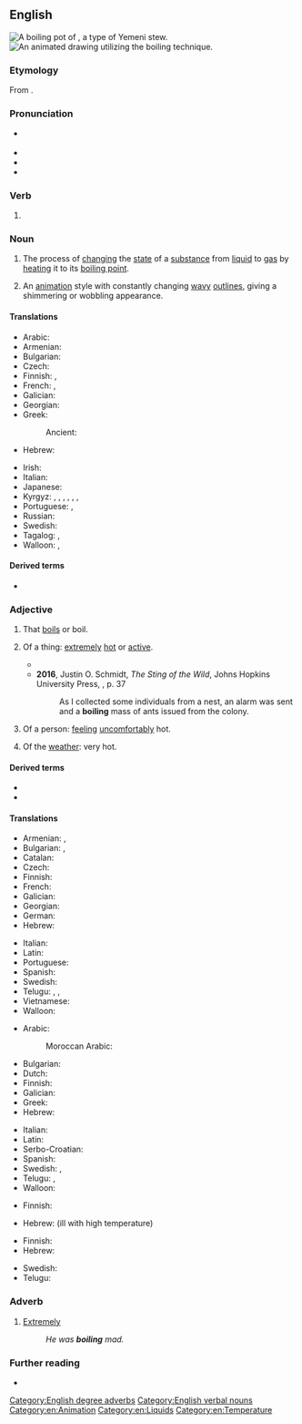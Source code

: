 ==English==
[[Image:Saltah_gif.gif|thumb|A '''boiling''' pot of {{w|saltah}}, a type of Yemeni stew.]]
[[Image:Francois_Matton.gif|thumb|An animated drawing utilizing the '''boiling''' technique.]]

===Etymology===
From {{suffix|en|boil|ing}}.

===Pronunciation===
* {{a|RP|GA}} {{IPA|en|/ˈbɔɪlɪŋ/}}
* {{audio|en|en-us-boiling.ogg|Audio (GA)}}
* {{rhymes|en|ɔɪlɪŋ|s=2}}
* {{hyphenation|en|boil|ing}}

===Verb===
{{head|en|verb form}}

# {{present participle of|en|boil|nocat=1}}

===Noun===
{{wikipedia}}
{{en-noun}}

# The process of [[change|changing]] the [[state]] of a [[substance]] from [[liquid]] to [[gas]] by [[heat]]ing it to its [[boiling point]].
# {{lb|en|uncountable}} An [[animation]] style with constantly changing [[wavy]] [[outline|outlines]], giving a shimmering or wobbling appearance.

====Translations====
{{trans-top|process of changing the state of a substance}}
* Arabic: {{t|ar|غَلَيَان|m}}
* Armenian: {{t+|hy|եռում}}
* Bulgarian: {{t+|bg|кипене|n}}
* Czech: {{t+|cs|var|m}}
* Finnish: {{t+|fi|kiehuttaminen}}, {{t+|fi|keittäminen}}
* French: {{t+|fr|ébullition|f}}, {{t+|fr|bouillonnement}}
* Galician: {{t+|gl|ebulición|f}}
* Georgian: {{t|ka|დუღილი|sc=Geor}}
* Greek:
*: Ancient: {{t|grc|ἕψησις|f}}
* Hebrew: {{t+|he|רְתִיחָה}}
{{trans-mid}}
* Irish: {{t|ga|bruith|f}}
* Italian: {{t+|it|ebollizione}}
* Japanese: {{t+|ja|沸騰|tr=futtō|sc=Jpan}}
* Kyrgyz: {{t+|ky|кайнатуу}}, {{t+|ky|кайноо}}, {{t+|ky|кайнатуу}}, {{t+|ky|бышыруу}}, {{t+|ky|кайнап жаткан}}, {{t+|ky|кайнаган}}, {{t+|ky|бышып жаткан}}
* Portuguese: {{t+|pt|ebulição}}, {{t+|pt|fervura}}
* Russian: {{t+|ru|кипе́ние|n}}
* Swedish: {{t+|sv|kokning|c}}
* Tagalog: {{t|tl|pagkulo}}, {{t|tl|pagkukumulo}}
* Walloon: {{t+|wa|bolaedje|m}}, {{t+|wa|cujhaedje|m}}
{{trans-bottom}}

====Derived terms====
* {{l|en|whole boiling}}

===Adjective===
{{en-adj}}

# That [[boil#Verb|boils]] or boil.
#: {{ux|en|'''boiling''' kettle&emsp; '''boiling''' oil}}
# {{lb|en|informal|hyperbole}} Of a thing: [[extremely]] [[hot#Adjective|hot]] or [[active]].
#* {{RQ:Allingham China Governess|chapter=Conference in the Morning|page=130|passage=With a little manœuvring they contrived to meet on the doorstep which now, in mid-morning, was in a '''boiling''' stream of passers-by, hurrying business people speeding past in a flurry of fumes and dust in the bright haze.}}
#* '''2016''', Justin O. Schmidt, ''The Sting of the Wild'', Johns Hopkins University Press, {{ISBN|978-1-4214-1928-2}}, p. 37
#*: As I collected some individuals from a nest, an alarm was sent and a '''boiling''' mass of ants issued from the colony.
#: {{ux|en|The radiator is '''boiling''' &ndash; I’m going to turn it down a bit.}}
# {{lb|en|informal|hyperbole}} Of a person: [[feel#Verb|feeling]] [[uncomfortably]] hot.
#: {{ux|en|I’m '''boiling''' – can’t we open a window?}}
# {{lb|en|informal|hyperbole}} Of the [[weather#Noun|weather]]: very hot.
#: {{ux|en|It’s '''boiling''' out today!}}

====Derived terms====
* {{l|en|boiling frog}}
* {{l|en|boiling hot}}

====Translations====
{{trans-top|that boil(s)}}
* Armenian: {{t|hy|եռացող}}, {{t+|hy|եռման}}
* Bulgarian: {{t+|bg|врящ}}, {{t+|bg|кипящ}}
* Catalan: {{t|ca|bullent}}
* Czech: {{t|cs|vřící}}
* Finnish: {{t+|fi|kiehuva}}
* French: {{t+|fr|bouillant|m}}
* Galician: {{t|gl|fervente}}
* Georgian: {{t|ka|მდუღარე|sc=Geor}}
* German: {{t+|de|kochend}}
* Hebrew: {{t|he|רוֹתֵחַ|m|tr=rotéakh}}
{{trans-mid}}
* Italian: {{t+|it|bollente}}
* Latin: {{t|la|fervidus}}
* Portuguese: {{t+|pt|fervente}}
* Spanish: {{t+|es|hirviendo}}
* Swedish: {{t+|sv|kokande}}
* Telugu: {{t+|te|మరుగు}}, {{t|te|మరుగుతున్న}}, {{t|te|మరుగుచున్న}}
* Vietnamese: {{t+|vi|sôi}}
* Walloon: {{t+|wa|bolant|m}}
{{trans-bottom}}

{{trans-top|of a thing: extremely hot}}
* Arabic:
*: Moroccan Arabic: {{t|ary|حامي|m|tr=ḥāmi}}
* Bulgarian: {{t+|bg|врял}}
* Dutch: {{t+|nl|kokend}}
* Finnish: {{t+|fi|tulikuuma}}
* Galician: {{t|gl|fervente}}
* Greek: {{t+|el|καυτός}}
* Hebrew: {{t|he|רוֹתֵחַ|m|tr=rotéakh}}
{{trans-mid}}
* Italian: {{t+|it|bollente}}
* Latin: {{t|la|fervidus}}
* Serbo-Croatian: {{t+|sh|vrelo|n}}
* Spanish: {{t+|es|hirviendo}}
* Swedish: {{t+|sv|kokande}}, {{t+|sv|kokhet}}
* Telugu: {{t|te|కాలుతున్న}}, {{t|te|కాలుచున్న}}
* Walloon: {{t+|wa|bolant|m}}
{{trans-bottom}}

{{trans-top|of a person: feeling uncomfortably hot}}
* Finnish: {{t+|fi|läkähtyä}} {{q|verb}}
{{trans-mid}}
* Hebrew: {{t|he|קוֹדֵחַ|m|tr=qodéakh}} (ill with high temperature)
{{trans-bottom}}

{{trans-top|of the weather: very hot}}
* Finnish: {{t|fi|helteinen}}
* Hebrew: {{t+|he|לוֹהֵט|m|tr=lohéT}}
{{trans-mid}}
* Swedish: {{t+|sv|kokhet}}
* Telugu: {{t|te|మండుచున్న}}
{{trans-bottom}}

===Adverb===
{{en-adv|-}}

# {{lb|en|of adjectives associated with heat}} [[extremely|Extremely]]
#: ''He was '''boiling''' mad.''

===Further reading===
* {{R:OneLook}}

[[Category:English degree adverbs]]
[[Category:English verbal nouns]]
[[Category:en:Animation]]
[[Category:en:Liquids]]
[[Category:en:Temperature]]
